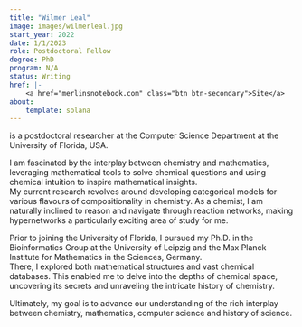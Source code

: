 ```yaml
---
title: "Wilmer Leal"
image: images/wilmerleal.jpg
start_year: 2022
date: 1/1/2023
role: Postdoctoral Fellow
degree: PhD
program: N/A
status: Writing
href: |- 
    <a href="merlinsnotebook.com" class="btn btn-secondary">Site</a>
about:
    template: solana
---
```


is a postdoctoral researcher at the Computer Science Department at the University of Florida, USA.    

I am fascinated by the interplay between chemistry and mathematics, leveraging mathematical tools to solve chemical questions 
and using chemical intuition to inspire mathematical insights.  
My current research revolves around developing categorical models for various flavours of compositionality in chemistry.
As a chemist, I am naturally inclined to reason and navigate through reaction networks, making hypernetworks a particularly exciting area of study for me.

Prior to joining the University of Florida, I pursued my Ph.D. in the Bioinformatics Group at the University of Leipzig and 
the Max Planck Institute for Mathematics in the Sciences, Germany.  
There, I explored both mathematical structures and vast chemical databases. This enabled me to delve into the depths of chemical space, 
uncovering its secrets and unraveling the intricate history of chemistry.

Ultimately, my goal is to advance our understanding of the rich interplay between chemistry, mathematics, computer science and history of science.
